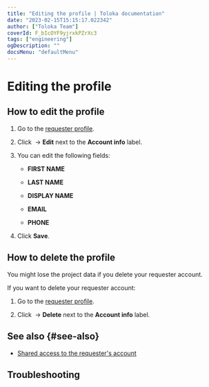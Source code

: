 ```yaml
---
title: "Editing the profile | Toloka documentation"
date: "2023-02-15T15:15:17.022342"
author: ["Toloka Team"]
coverId: F_bIcOYF9yjrxkPZrXc3
tags: ["engineering"]
ogDescription: ""
docsMenu: "defaultMenu"
---
```



# Editing the profile

## How to edit the profile

1. Go to the [requester profile](https://platform.toloka.ai/requester/profile).

1. Click <img src="https://tlk-infra-front.azureedge.net/portal-static/uploaded/images/1675425178780/1675425178780_original_svg.svg" alt="" /> → **Edit** next to the **Account info** label.

1. You can edit the following fields:

    - **FIRST NAME**

    - **LAST NAME**

    - **DISPLAY NAME**

    - **EMAIL**

    - **PHONE**

1. Click **Save**.

## How to delete the profile

<Note mode="restriction" title="Alert">

You might lose the project data if you delete your requester account.

</Note>

If you want to delete your requester account:

1. Go to the [requester profile](https://platform.toloka.ai/requester/profile).

1. Click <img src="https://tlk-infra-front.azureedge.net/portal-static/uploaded/images/1675425178780/1675425178780_original_svg.svg" alt="" /> → **Delete** next to the **Account info** label.

## See also {#see-also}

- [Shared access to the requester's account](/docs/guide/multiple-access)

## Troubleshooting

<FaqChangeAccountType/>

<FaqDeleteAccount/>

<ContactGuideSupport/>
